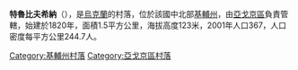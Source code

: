 {{coord|50|9|58|N|31|48|11|E|scale:30000|display=title}}

'''特魯比夫希納'''（{{lang-uk|Трубівщина}}），是[[烏克蘭|烏克蘭]]的村落，位於該國中北部[[基輔州|基輔州]]，由[[亞戈京區|亞戈京區]]負責管轄，始建於1820年，面積1.5平方公里，海拔高度123米，2001年人口367，人口密度每平方公里244.7人。

{{DEFAULTSORT:Трубівщина}}
[[Category:基輔州村落|Category:基輔州村落]]
[[Category:亞戈京區村落|Category:亞戈京區村落]]


{{Kiev-geo-stub}}